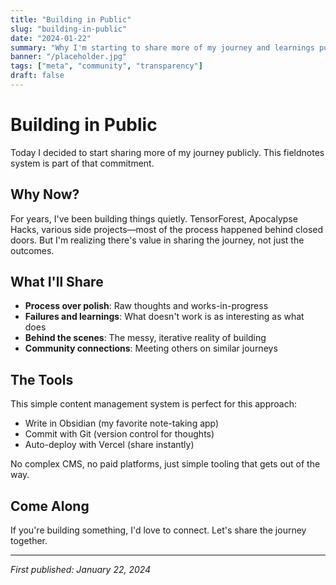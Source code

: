 ```yaml
---
title: "Building in Public"
slug: "building-in-public"
date: "2024-01-22"
summary: "Why I'm starting to share more of my journey and learnings publicly."
banner: "/placeholder.jpg"
tags: ["meta", "community", "transparency"]
draft: false
---
```


# Building in Public

Today I decided to start sharing more of my journey publicly. This fieldnotes system is part of that commitment.

## Why Now?

For years, I've been building things quietly. TensorForest, Apocalypse Hacks, various side projects—most of the process happened behind closed doors. But I'm realizing there's value in sharing the journey, not just the outcomes.

## What I'll Share

- **Process over polish**: Raw thoughts and works-in-progress
- **Failures and learnings**: What doesn't work is as interesting as what does
- **Behind the scenes**: The messy, iterative reality of building
- **Community connections**: Meeting others on similar journeys

## The Tools

This simple content management system is perfect for this approach:

- Write in Obsidian (my favorite note-taking app)
- Commit with Git (version control for thoughts)
- Auto-deploy with Vercel (share instantly)

No complex CMS, no paid platforms, just simple tooling that gets out of the way.

## Come Along

If you're building something, I'd love to connect. Let's share the journey together.

---

*First published: January 22, 2024* 